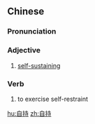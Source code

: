 ==Chinese==
{{zh-forms}}

===Pronunciation===
{{zh-pron
|m=zìchí
|c=zi6 ci4
|mn=chū-chhî
|cat=a,v
}}

===Adjective===
{{zh-adj}}

# [[self-sustaining]]

===Verb===
{{zh-verb}}

# to exercise self-restraint

[[hu:自持]]
[[zh:自持]]